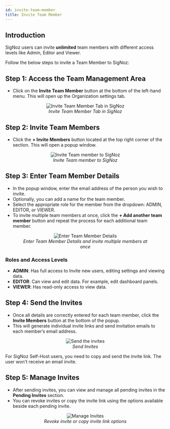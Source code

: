 ```yaml
---
id: invite-team-member
title: Invite Team Member
---
```


## Introduction

SigNoz users can invite **unlimited** team members with different access levels like Admin, Editor and Viewer.

Follow the below steps to invite a Team Member to SigNoz:

## Step 1: Access the Team Management Area

- Click on the **Invite Team Member** button at the bottom of the left-hand menu. This will open up the Organization settings tab.

<figure data-zoomable align='center'>
    <img src="/img/docs/product-features/invite-team-member/invite-team-member-step1.webp" alt="Invite Team Member Tab in SigNoz"/>
    <figcaption><i>Invite Team Member Tab in SigNoz </i></figcaption>
</figure>



## Step 2: Invite Team Members

- Click the **+ Invite Members** button located at the top right corner of the section. This will open a popup window.

<figure data-zoomable align='center'>
    <img src="/img/docs/product-features/invite-team-member/invite-team-member-step2.webp" alt="Invite Team member to SigNoz"/>
    <figcaption><i>Invite Team member to SigNoz </i></figcaption>
</figure>



## Step 3: Enter Team Member Details
- In the popup window, enter the email address of the person you wish to invite.
- Optionally, you can add a name for the team member.
- Select the appropriate role for the member from the dropdown: ADMIN, EDITOR, or VIEWER.
- To invite multiple team members at once, click the **+ Add another team member** button and repeat the process for each additional team member.

<figure data-zoomable align='center'>
    <img src="/img/docs/product-features/invite-team-member/invite-team-member-step3.webp" alt="Enter Team Member Details"/>
    <figcaption><i>Enter Team Member Details and invite multiple members at once </i></figcaption>
</figure>



### Roles and Access Levels
- **ADMIN**: Has full access to Invite new users, editing settings and viewing data.
- **EDITOR**: Can view and edit data. For example, edit dashboard panels.
- **VIEWER**: Has read-only access to view data.

## Step 4: Send the Invites
- Once all details are correctly entered for each team member, click the **Invite Members** button at the bottom of the popup.
- This will generate individual invite links and send invitation emails to each member’s email address.

<figure data-zoomable align='center'>
    <img src="/img/docs/product-features/invite-team-member/invite-team-member-step4.webp" alt="Send the invites"/>
    <figcaption><i>Send Invites </i></figcaption>
</figure>


<Admonition type="info">

For SigNoz Self-Host users, you need to copy and send the invite link. The user won't receive an email invite.

</Admonition>

## Step 5: Manage Invites
- After sending invites, you can view and manage all pending invites in the **Pending Invites** section.
- You can revoke invites or copy the invite link using the options available beside each pending invite.

<figure data-zoomable align='center'>
    <img src="/img/docs/product-features/invite-team-member/invite-team-member-step5.webp" alt="Manage Invites"/>
    <figcaption><i>Revoke invite or copy invite link options </i></figcaption>
</figure>











